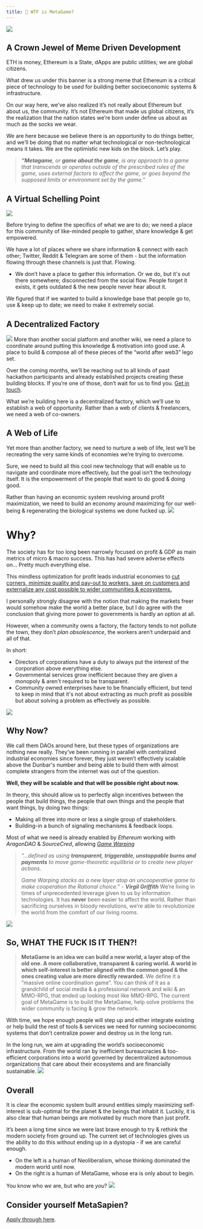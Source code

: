```yaml
---
title: 🤨 WTF is MetaGame?
---
```


![](https://i.imgur.com/k8vWoa8.png)
## A Crown Jewel of Meme Driven Development
ETH is money, Ethereum is a State, dApps are public utilities; we are global citizens.

What drew us under this banner is a strong meme that Ethereum is a critical piece of technology to be used for building better socioeconomic systems & infrastructure.

On our way here, we’ve also realized it’s not really about Ethereum but about us, the community. It’s not Ethereum that made us global citizens, it’s the realization that the nation states we’re born under define us about as much as the socks we wear.

We are here because we believe there is an opportunity to do things better, and we’ll be doing that no matter what technological or non-technological means it takes. We are the optimistic new kids on the block. Let’s play.

> _**“Metagame**, or **game about the game**, is any approach to a game that transcends or operates outside of the prescribed rules of the game, uses external factors to affect the game, or goes beyond the supposed limits or environment set by the game.”_

## A Virtual Schelling Point
![](https://i.imgur.com/N7eJluF.png)

Before trying to define the specifics of what we are to do; we need a place for this community of like-minded people to gather, share knowledge & get empowered.

We have a lot of places where we share information & connect with each other; Twitter, Reddit & Telegram are some of them - but the information flowing through these channels is just that. Flowing.

-   We don’t have a place to gather this information. Or we do, but it's out there somewhere; disconnected from the social flow. People forget it exists, it gets outdated & the new people never hear about it.

We figured that if we wanted to build a knowledge base that people go to, use & keep up to date; we need to make it extremely social.

## A Decentralized Factory
![](https://i.imgur.com/pDo1FjF.png)
More than another social platform and another wiki, we need a place to coordinate around putting this knowledge & motivation into good use. A place to build & compose all of these pieces of the “world after web3” lego set.

Over the coming months, we’ll be reaching out to all kinds of past hackathon participants and already established projects creating these building blocks.
If you’re one of those, don’t wait for us to find you. [Get in touch](https://discord.gg/UnHwnzY).

What we’re building here is a decentralized factory, which we’ll use to establish a web of opportunity. Rather than a web of clients & freelancers, we need a web of co-owners.

## A Web of Life

Yet more than another factory, we need to nurture a web of life, lest we’ll be recreating the very same kinds of economies we’re trying to overcome.

Sure, we need to build all this cool new technology that will enable us to navigate and coordinate more effectively, but the goal isn’t the technology itself. It is the empowerment of the people that want to do good & doing good.

Rather than having an economic system revolving around profit maximization, we need to build an economy around maximizing for our well-being & regenerating the biological systems we done fucked up.
![](https://cdn.substack.com/image/fetch/w_1456,c_limit,f_auto,q_auto:good,fl_progressive:steep/https%3A%2F%2Fbucketeer-e05bbc84-baa3-437e-9518-adb32be77984.s3.amazonaws.com%2Fpublic%2Fimages%2F579aee41-9083-41da-9cb6-17a4ac8afb27_1315x1196.png)
# Why?

The society has for too long been narrowly focused on profit & GDP as main metrics of micro & macro success. This has had severe adverse effects on… Pretty much everything else.

This mindless optimization for profit leads industrial economies to [cut corners, minimize quality and pay-out to workers, save on customers and externalize any cost possible to wider communities & ecosystems.](https://slatestarcodex.com/2014/07/30/meditations-on-moloch/)

I personally strongly disagree with the notion that making the markets freer would somehow make the world a better place, but I do agree with the conclusion that giving more power to governments is hardly an option at all.

However, when a community owns a factory, the factory tends to not pollute the town, they don’t _plan obsolescence_, the workers aren’t underpaid and all of that.

In short:

-   Directors of corporations have a duty to always put the interest of the corporation above everything else.
-   Governmental services grow inefficient because they are given a monopoly & aren't required to be transparent.
-   Community owned enterprises have to be financially efficient, but tend to keep in mind that it's not about extracting as much profit as possible but about solving a problem as effectively as possible.

![](https://cdn.substack.com/image/fetch/w_1456,c_limit,f_auto,q_auto:good,fl_lossy/https%3A%2F%2Fbucketeer-e05bbc84-baa3-437e-9518-adb32be77984.s3.amazonaws.com%2Fpublic%2Fimages%2F748ab91a-70e1-4697-9a1f-0649f635f24f_468x236.gif)
## Why Now?

We call them DAOs around here, but these types of organizations are nothing new really. They’ve been running in parallel with centralized industrial economies since forever, they just weren’t effectively scalable above the Dunbar's number and being able to build them with almost complete strangers from the internet was out of the question.

**Well, they will be scalable and that will be possible right about now.**

In theory, this should allow us to perfectly align incentives between the people that build things, the people that own things and the people that want things, by doing two things:

-   Making all three into more or less a single group of stakeholders.
-   Building-in a bunch of signaling mechanisms & feedback loops.


Most of what we need is already enabled by _Ethereum_ working with _AragonDAO_ & _SourceCred_, allowing _[Game Warping](https://medium.com/@virgilgr/ethereum-is-game-changing-technology-literally-d67e01a01cf8)_

> _“…defined as using **transparent, triggerable, unstoppable burns and payments** to move game-theoretic equilibria or to create new player actions._
>
> _Game Warping stacks as a new layer atop an uncooperative game to make cooperation the Rational choice.” - **Virgil Griffith**_
We’re living in times of unprecedented leverage given to us by information technologies. It has **never** been easier to affect the world. Rather than sacrificing ourselves in bloody revolutions, we’re able to revolutionize the world from the comfort of our living rooms.

![](https://i.imgur.com/BsIOufs.png)

## So, WHAT THE FUCK IS IT THEN?!

> **MetaGame is an idea we can build a new world, a layer atop of the old one.
> A more collaborative, transparent & caring world. A world in which self-interest is better aligned with the common good & the ones creating value are more directly rewarded.**
We define it a “massive online coordination game”. You can think of it as a grandchild of social media & a professional network and wiki & an MMO-RPG, that ended up looking most like MMO-RPG. The current goal of MetaGame is to build the MetaGame, help solve problems the wider community is facing & grow the network.

With time, we hope enough people will step up and either integrate existing or help build the rest of tools & services we need for running socioeconomic systems that don’t centralize power and destroy us in the long run.

In the long run, we aim at upgrading the world’s socioeconomic infrastructure. From the world ran by inefficient bureaucracies & too-efficient corporations into a world governed by decentralized autonomous organizations that care about their ecosystems and are financially sustainable.
![](https://cdn.substack.com/image/fetch/w_1456,c_limit,f_auto,q_auto:good,fl_progressive:steep/https%3A%2F%2Fbucketeer-e05bbc84-baa3-437e-9518-adb32be77984.s3.amazonaws.com%2Fpublic%2Fimages%2Fce458e96-8337-443d-8a3e-874c63fef86b_1200x630.png)
## Overall

It is clear the economic system built around entities simply maximizing self-interest is sub-optimal for the planet & the beings that inhabit it. Luckily, it is also clear that human beings are motivated by much more than just profit.

It’s been a long time since we were last brave enough to try & rethink the modern society from ground up. The current set of technologies gives us the ability to do this without ending up in a dystopia - if we are careful enough.

-   On the left is a human of Neoliberalism, whose thinking dominated the modern world until now.
-   On the right is a human of MetaGame, whose era is only about to begin.


You know who _we_ are, but who are _you_?
![](https://cdn.substack.com/image/fetch/w_1456,c_limit,f_auto,q_auto:good,fl_progressive:steep/https%3A%2F%2Fbucketeer-e05bbc84-baa3-437e-9518-adb32be77984.s3.amazonaws.com%2Fpublic%2Fimages%2F0fbc4fff-d05a-406d-897e-84d308039adc_1272x715.png)

## Consider yourself MetaSapien?
[Apply through here](https://wiki.metagame.wtf/docs/enter-metagame/join-metagame).
